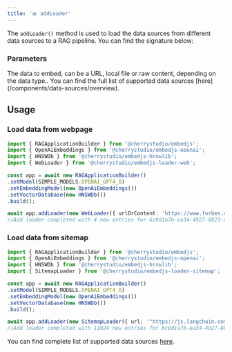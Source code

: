 ---
title: '📊 addLoader'
---

The `addLoader()` method is used to load the data sources from different data sources to a RAG pipeline. You can find the signature below:

### Parameters

<ParamField path="loaderParam" type="BaseLoader" required>
    The data to embed, can be a URL, local file or raw content, depending on the data type.. You can find the full list of supported data sources [here](/components/data-sources/overview).
</ParamField>

## Usage

### Load data from webpage

```ts Code example
import { RAGApplicationBuilder } from '@cherrystudio/embedjs';
import { OpenAiEmbeddings } from '@cherrystudio/embedjs-openai';
import { HNSWDb } from '@cherrystudio/embedjs-hnswlib';
import { WebLoader } from '@cherrystudio/embedjs-loader-web';

const app = await new RAGApplicationBuilder()
.setModel(SIMPLE_MODELS.OPENAI_GPT4_O)
.setEmbeddingModel(new OpenAiEmbeddings())
.setVectorDatabase(new HNSWDb())
.build();

await app.addLoader(new WebLoader({ urlOrContent: 'https://www.forbes.com/profile/elon-musk' }));
//Add loader completed with 4 new entries for 6c8d1a7b-ea34-4927-8823-xba29dcfc5ac
```

### Load data from sitemap

```ts Code example
import { RAGApplicationBuilder } from '@cherrystudio/embedjs';
import { OpenAiEmbeddings } from '@cherrystudio/embedjs-openai';
import { HNSWDb } from '@cherrystudio/embedjs-hnswlib';
import { SitemapLoader } from '@cherrystudio/embedjs-loader-sitemap';

const app = await new RAGApplicationBuilder()
.setModel(SIMPLE_MODELS.OPENAI_GPT4_O)
.setEmbeddingModel(new OpenAiEmbeddings())
.setVectorDatabase(new HNSWDb())
.build();

await app.addLoader(new SitemapLoader({ url: '"https://js.langchain.com/sitemap.xml' }));
//Add loader completed with 11024 new entries for 6c8d1a7b-ea34-4927-8823-xba29dcfc5ad
```

You can find complete list of supported data sources [here](/components/data-sources/overview).
